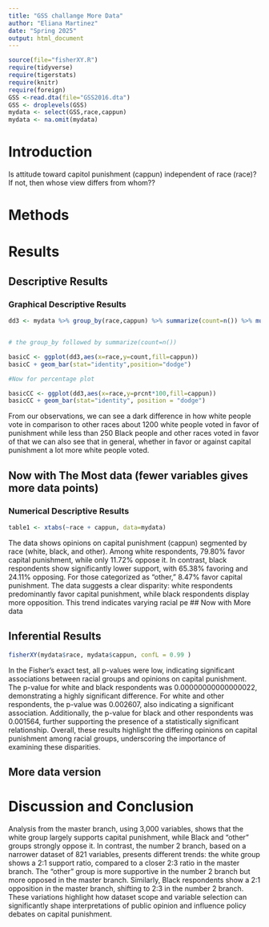 ```yaml
---
title: "GSS challange More Data"
author: "Eliana Martinez"
date: "Spring 2025"
output: html_document
---
```








```r
source(file="fisherXY.R")
require(tidyverse)
require(tigerstats)
require(knitr)
require(foreign)
GSS <-read.dta(file="GSS2016.dta")
GSS <- droplevels(GSS)
mydata <- select(GSS,race,cappun)
mydata <- na.omit(mydata)
```

# Introduction

<!--In this section you explain what you are trying to show.  Where did the data come from?  What is the research or other question you are trying to answer?.  If you skimp in this section expect to be marked down in your grade. Paint a picture of the project a couple of paragraphs is expected!-->

Is attitude toward capitol punishment (cappun) independent of race (race)?
If not, then whose view differs from whom??

# Methods

<!--Decide on your methods:  use "variable analysis" or other appropriate descriptors.  Make sure to choose at least one graphical method and at least one numerical method. Discuss what data manipulations may be needed for example subsetting or other binning procedures and what sort of graphical displays and inferential tools will be used!-->

# Results

<!--Divide this section into two sub-sections:  One for your descriptive  results and one for your inferential results.!-->

## Descriptive Results

### Graphical Descriptive Results

<!--Graphical results here.  Make sure to show your code.  Provide appropriate labels for axes, giving units if possible, and provide a good title for the graph, too.  Use the graphical results to describe the patterns if any that exist in the data as focused toward the research question. Bottom line is to explain the features of the graph that are relevant to conforming or departing to what is expected by your null hypothesis !-->

```r
dd3 <- mydata %>% group_by(race,cappun) %>% summarize(count=n()) %>% mutate(prcnt=count/sum(count))


# the group_by followed by summarize(count=n())

basicC <- ggplot(dd3,aes(x=race,y=count,fill=cappun))
basicC + geom_bar(stat="identity",position="dodge")

#Now for percentage plot

basicCC <- ggplot(dd3,aes(x=race,y=prcnt*100,fill=cappun)) 
basicCC + geom_bar(stat="identity", position = "dodge")
```
From our observations, we can see a dark difference in how white people vote in comparison to other races about 1200 white people voted in favor of punishment while less than 250 Black people and other races voted in favor of that we can also see that in general, whether in favor or against capital punishment a lot more white people voted.

## Now with The Most data (fewer variables gives more data points)



### Numerical Descriptive Results

<!--Numerical results go here. Use the numerical results to describe the patterns if any that exist in the data as focused toward the research question!-->

 
```r
table1 <- xtabs(~race + cappun, data=mydata)
```
The data shows opinions on capital punishment (cappun) segmented by race (white, black, and other). Among white respondents, 79.80% favor capital punishment, while only 11.72% oppose it. In contrast, black respondents show significantly lower support, with 65.38% favoring and 24.11% opposing. For those categorized as "other," 8.47% favor capital punishment. The data suggests a clear disparity: white respondents predominantly favor capital punishment, while black respondents display more opposition. This trend indicates varying racial pe
## Now with More data



## Inferential Results

<!--State hypothesis clearly.  Make sure your discussion of the inferential test covers all the aspects that the test output produces, such as test statistic, p-value etc.  Make a decision about the null hypothesis, explain the assumptions on which the selected test/procedure was based, and why the chosen procedure satisfys the assumptions and is appropriate to answer the research question!-->


```r
fisherXY(mydata$race, mydata$cappun, confL = 0.99 )
```

In the Fisher's exact test, all p-values were low, indicating significant associations between racial groups and opinions on capital punishment. The p-value for white and black respondents was 0.00000000000000022, demonstrating a highly significant difference. For white and other respondents, the p-value was 0.002607, also indicating a significant association. Additionally, the p-value for black and other respondents was 0.001564, further supporting the presence of a statistically significant relationship. Overall, these results highlight the differing opinions on capital punishment among racial groups, underscoring the importance of examining these disparities.

## More data version


# Discussion and Conclusion

<!--Discussion and conclusion here.  If you found a relationship be sure to consider whether the relationship occurs because one of the variavbles causes the other, or whether they perhasps are related for some other reason.  Watch the chapter 6 videos from the GeorgeTown videos collection.!-->
Analysis from the master branch, using 3,000 variables, shows that the white group largely supports capital punishment, while Black and "other" groups strongly oppose it. In contrast, the number 2 branch, based on a narrower dataset of 821 variables, presents different trends: the white group shows a 2:1 support ratio, compared to a closer 2:3 ratio in the master branch. The “other” group is more supportive in the number 2 branch but more opposed in the master branch. Similarly, Black respondents show a 2:1 opposition in the master branch, shifting to 2:3 in the number 2 branch. These variations highlight how dataset scope and variable selection can significantly shape interpretations of public opinion and influence policy debates on capital punishment. 
